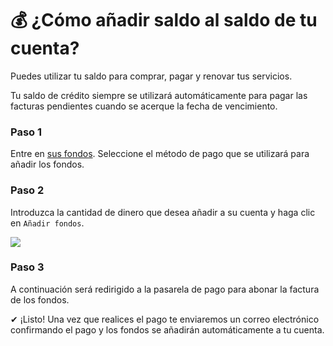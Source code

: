 # 💰 ¿Cómo añadir saldo al saldo de tu cuenta?


Puedes utilizar tu saldo para comprar, pagar y renovar tus servicios.

<Callout>
Tu saldo de crédito siempre se utilizará automáticamente para pagar las facturas pendientes cuando se acerque la fecha de vencimiento.
</Callout>

<Steps>

### Paso 1
Entre en [sus fondos](https://billing.vexyhost.com/clientarea.php?action=addfunds&language=spanish). Seleccione el método de pago que se utilizará para añadir los fondos.

### Paso 2
Introduzca la cantidad de dinero que desea añadir a su cuenta y haga clic en `Añadir fondos`.

![](https://i.imgur.com/F2N4Oun.png)

### Paso 3
A continuación será redirigido a la pasarela de pago para abonar la factura de los fondos.

</Steps>

✔ ¡Listo! Una vez que realices el pago te enviaremos un correo electrónico confirmando el pago y los fondos se añadirán automáticamente a tu cuenta.